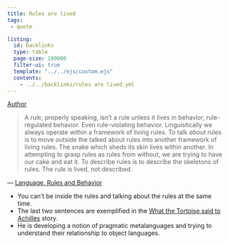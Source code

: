 ```yaml
---
title: Rules are lived
tags:
 - quote

listing:
  id: backlinks
  type: table
  page-size: 100000
  filter-ui: true
  template: "../../ejs/custom.ejs"
  contents:
    - ../../backlinks/rules are lived.yml
---
```


[Author](/docs/phil/Wilfrid Sellars.html)

> A rule, properly speaking, isn't a rule unless it lives in behavior,
rule-regulated behavior. Even rule-violating behavior. Linguistically we always
operate within a framework of living rules. To talk *about* rules is to
move outside the talked about rules into another framework of living rules. The
snake which sheds its skin lives within another. In attempting to grasp rules as
rules from without, we are trying to have our cake and eat it. To describe rules
is to describe the skeletons of rules. The rule is lived, not described. 

— [Language, Rules and Behavior](/docs/phil/Language, Rules and Behavior.html)

- You can't be inside the rules and talking about the rules at the same time.
- The last two sentences are exemplified in the [What the Tortoise said to Achilles](/docs/phil/What the Tortoise said to Achilles.html) story.
- He is developing a notion of pragmatic metalanguages and trying to understand 
  their relationship to object languages.